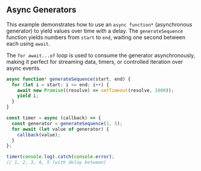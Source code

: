 ## Async Generators

This example demonstrates how to use an `async function*` (asynchronous generator) to yield values over time with a delay.
The `generateSequence` function yields numbers from `start` to `end`, waiting one second between each using `await`.

The `for await...of` loop is used to consume the generator asynchronously, making it perfect for streaming data,
timers, or controlled iteration over async events.

```js filename="async generator" copy
async function* generateSequence(start, end) {
  for (let i = start; i <= end; i++) {
    await new Promise((resolve) => setTimeout(resolve, 1000));
    yield i;
  }
}

const timer = async (callback) => {
  const generator = generateSequence(1, 5);
  for await (let value of generator) {
    callback(value);
  }
};

timer(console.log).catch(console.error);
// 1, 2, 3, 4, 5 (with delay between)
```